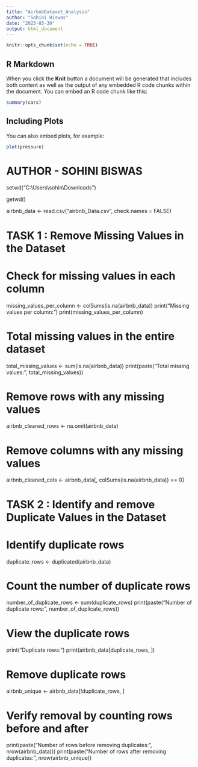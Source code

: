 ---
title: "AirbnbDataset_Analysis"
author: "Sohini Biswas"
date: "2025-03-30"
output: html_document
---

```{r setup, include=FALSE}
knitr::opts_chunk$set(echo = TRUE)
```

## R Markdown


When you click the **Knit** button a document will be generated that includes both content as well as the output of any embedded R code chunks within the document. You can embed an R code chunk like this:

```{r cars}
summary(cars)
```

## Including Plots

You can also embed plots, for example:

```{r pressure, echo=FALSE}
plot(pressure)
```


# AUTHOR - SOHINI BISWAS

setwd("C:\\Users\\sohin\\Downloads")

getwd()

airbnb_data <- read.csv("airbnb_Data.csv", check.names = FALSE)

#   TASK 1 : Remove Missing Values in the Dataset
#   Check for missing values in each column
missing_values_per_column <- colSums(is.na(airbnb_data))
print("Missing values per column:")
print(missing_values_per_column)

#   Total missing values in the entire dataset
total_missing_values <- sum(is.na(airbnb_data))
print(paste("Total missing values:", total_missing_values))

#   Remove rows with any missing values
airbnb_cleaned_rows <- na.omit(airbnb_data)

#   Remove columns with any missing values
airbnb_cleaned_cols <- airbnb_data[, colSums(is.na(airbnb_data)) == 0]

#   TASK 2 : Identify and remove Duplicate Values in the Dataset
#   Identify duplicate rows
duplicate_rows <- duplicated(airbnb_data)

#   Count the number of duplicate rows
number_of_duplicate_rows <- sum(duplicate_rows)
print(paste("Number of duplicate rows:", number_of_duplicate_rows))

#   View the duplicate rows
print("Duplicate rows:")
print(airbnb_data[duplicate_rows, ])

#   Remove duplicate rows
airbnb_unique <- airbnb_data[!duplicate_rows, ]

#   Verify removal by counting rows before and after
print(paste("Number of rows before removing duplicates:", nrow(airbnb_data)))
print(paste("Number of rows after removing duplicates:", nrow(airbnb_unique))


